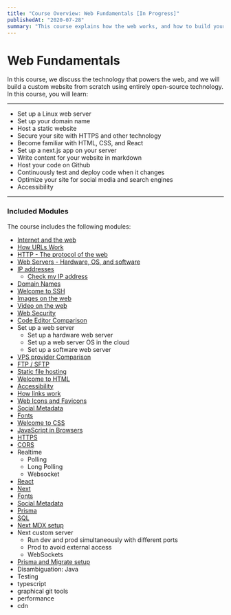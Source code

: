```yaml
---
title: "Course Overview: Web Fundamentals [In Progress]"
publishedAt: "2020-07-28"
summary: "This course explains how the web works, and how to build your own site"
---
```


# Web Fundamentals

In this course, we discuss the technology that powers the web, and we will build a custom website from scratch using entirely open-source technology. In this course, you will learn:

---
- Set up a Linux web server
- Set up your domain name
- Host a static website
- Secure your site with HTTPS and other technology
- Become familiar with HTML, CSS, and React
- Set up a next.js app on your server
- Write content for your website in markdown
- Host your code on Github
- Continuously test and deploy code when it changes
- Optimize your site for social media and search engines
- Accessibility
---

### Included Modules

The course includes the following modules:

- [Internet and the web](/internet-web)
- [How URLs Work](/url-anatomy)
- [HTTP - The protocol of the web](/http)
- [Web Servers - Hardware, OS, and software](/web-servers)
- [IP addresses](/ip-addresses)
  - [Check my IP address](/check-my-ip)
- [Domain Names](/domain-names)
- [Welcome to SSH](/ssh)
- [Images on the web](/web-images)
- [Video on the web](/web-video)
- [Web Security](/web-security)
- [Code Editor Comparison](/code-editor-comparison)
- Set up a web server
  - Set up a hardware web server
  - Set up a web server OS in the cloud
  - Set up a software web server
- [VPS provider Comparison](/vps-providers)
- [FTP / SFTP](/ftp-sftp)
- [Static file hosting](/static-hosting)
- [Welcome to HTML](/html)
- [Accessibility](/accessibility)
- [How links work](/how-links-work)
- [Web Icons and Favicons](/web-icons)
- [Social Metadata](/social-metadata)
- [Fonts](/fonts)
- [Welcome to CSS](/css)
- [JavaScript in Browsers](/javascript-in-browsers)
- [HTTPS](/https)
- [CORS](/CORS)
- Realtime
  - Polling
  - Long Polling
  - Websocket
- [React](/react)
- [Next](/nextjs)
- [Fonts](/fonts)
- [Social Metadata](/social-metadata)
- [Prisma](/prisma)
- [SQL](/sql)
- [Next MDX setup](/setup-next-mdx)
- Next custom server
  - Run dev and prod simultaneously with different ports
  - Prod to avoid external access
  - WebSockets
- [Prisma and Migrate setup](/setup-prisma-migrate)
- Disambiguation: Java
- Testing
- typescript
- graphical git tools
- performance
- cdn

<!--- © Eric Vicenti 2020. Licensed under Creative Commons CC BY-NC-SA 4.0 https://creativecommons.org/licenses/by-nc-sa/4.0/ -->
